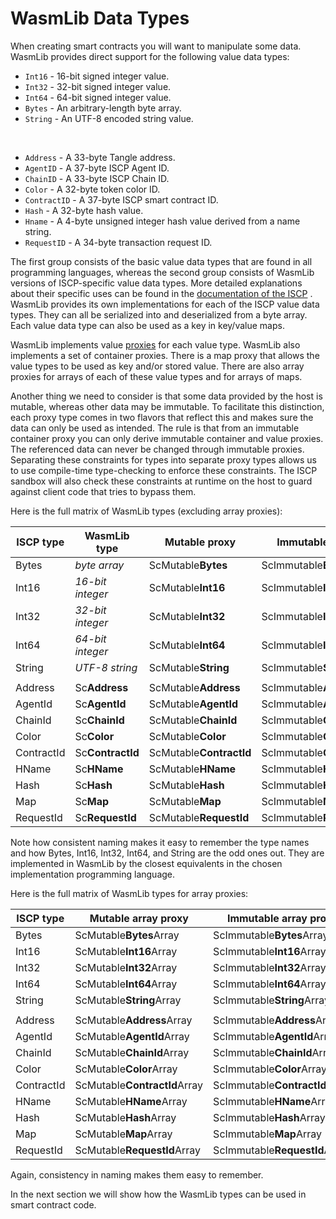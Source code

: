 # WasmLib Data Types

When creating smart contracts you will want to manipulate some data. WasmLib provides
direct support for the following value data types:

- `Int16` - 16-bit signed integer value.
- `Int32` - 32-bit signed integer value.
- `Int64` - 64-bit signed integer value.
- `Bytes` - An arbitrary-length byte array.
- `String` - An UTF-8 encoded string value.

&nbsp;

- `Address` - A 33-byte Tangle address.
- `AgentID` - A 37-byte ISCP Agent ID.
- `ChainID` - A 33-byte ISCP Chain ID.
- `Color` - A 32-byte token color ID.
- `ContractID` - A 37-byte ISCP smart contract ID.
- `Hash` - A 32-byte hash value.
- `Hname` - A 4-byte unsigned integer hash value derived from a name string.
- `RequestID` - A 34-byte transaction request ID.

The first group consists of the basic value data types that are found in all programming
languages, whereas the second group consists of WasmLib versions of ISCP-specific value
data types. More detailed explanations about their specific uses can be found in the
[documentation of the ISCP](https://github.com/iotaledger/wasp/blob/develop/documentation/docs/misc/coretypes.md)
. WasmLib provides its own implementations for each of the ISCP value data types. They can
all be serialized into and deserialized from a byte array. Each value data type can also
be used as a key in key/value maps.

WasmLib implements value [proxies](proxies.md) for each value type. WasmLib also
implements a set of container proxies. There is a map proxy that allows the value types to
be used as key and/or stored value. There are also array proxies for arrays of each of
these value types and for arrays of maps.

Another thing we need to consider is that some data provided by the host is mutable,
whereas other data may be immutable. To facilitate this distinction, each proxy type comes
in two flavors that reflect this and makes sure the data can only be used as intended. The
rule is that from an immutable container proxy you can only derive immutable container and
value proxies. The referenced data can never be changed through immutable proxies.
Separating these constraints for types into separate proxy types allows us to use
compile-time type-checking to enforce these constraints. The ISCP sandbox will also check
these constraints at runtime on the host to guard against client code that tries to bypass
them.

Here is the full matrix of WasmLib types (excluding array proxies):

| ISCP type  | WasmLib type     | Mutable proxy           | Immutable proxy           |
| ---------- | ---------------- | ----------------------- | ------------------------- |
| Bytes      | *byte array*     | ScMutable**Bytes**      | ScImmutable**Bytes**      |
| Int16      | *16-bit integer* | ScMutable**Int16**      | ScImmutable**Int16**      |
| Int32      | *32-bit integer* | ScMutable**Int32**      | ScImmutable**Int32**      |
| Int64      | *64-bit integer* | ScMutable**Int64**      | ScImmutable**Int64**      |
| String     | *UTF-8 string*   | ScMutable**String**     | ScImmutable**String**     |
|            |                  |                         |                           |
| Address    | Sc**Address**    | ScMutable**Address**    | ScImmutable**Address**    |
| AgentId    | Sc**AgentId**    | ScMutable**AgentId**    | ScImmutable**AgentId**    |
| ChainId    | Sc**ChainId**    | ScMutable**ChainId**    | ScImmutable**ChainId**    |
| Color      | Sc**Color**      | ScMutable**Color**      | ScImmutable**Color**      |
| ContractId | Sc**ContractId** | ScMutable**ContractId** | ScImmutable**ContractId** |
| HName      | Sc**HName**      | ScMutable**HName**      | ScImmutable**HName**      |
| Hash       | Sc**Hash**       | ScMutable**Hash**       | ScImmutable**Hash**       |
| Map        | Sc**Map**        | ScMutable**Map**        | ScImmutable**Map**        |
| RequestId  | Sc**RequestId**  | ScMutable**RequestId**  | ScImmutable**RequestId**  |

Note how consistent naming makes it easy to remember the type names and how Bytes, Int16,
Int32, Int64, and String are the odd ones out. They are implemented in WasmLib by the
closest equivalents in the chosen implementation programming language.

Here is the full matrix of WasmLib types for array proxies:

| ISCP type  | Mutable array proxy          | Immutable array proxy          |
| ---------- | ---------------------------- | ------------------------------ |
| Bytes      | ScMutable**Bytes**Array      | ScImmutable**Bytes**Array      |
| Int16      | ScMutable**Int16**Array      | ScImmutable**Int16**Array      |
| Int32      | ScMutable**Int32**Array      | ScImmutable**Int32**Array      |
| Int64      | ScMutable**Int64**Array      | ScImmutable**Int64**Array      |
| String     | ScMutable**String**Array     | ScImmutable**String**Array     |
|            |                              |                                |
| Address    | ScMutable**Address**Array    | ScImmutable**Address**Array    |
| AgentId    | ScMutable**AgentId**Array    | ScImmutable**AgentId**Array    |
| ChainId    | ScMutable**ChainId**Array    | ScImmutable**ChainId**Array    |
| Color      | ScMutable**Color**Array      | ScImmutable**Color**Array      |
| ContractId | ScMutable**ContractId**Array | ScImmutable**ContractId**Array |
| HName      | ScMutable**HName**Array      | ScImmutable**HName**Array      |
| Hash       | ScMutable**Hash**Array       | ScImmutable**Hash**Array       |
| Map        | ScMutable**Map**Array        | ScImmutable**Map**Array        |
| RequestId  | ScMutable**RequestId**Array  | ScImmutable**RequestId**Array  |

Again, consistency in naming makes them easy to remember.

In the next section we will show how the WasmLib types can be used in smart contract code.
